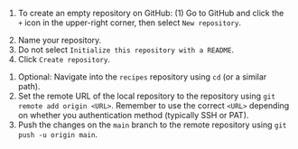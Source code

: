 1. To create an empty repository on GitHub: (1) Go to GitHub and click the `+` icon in the upper-right corner, then select `New repository`.
(2) Name your repository.
(3) Do not select `Initialize this repository with a README`.
(4) Click `Create repository`.
1. Optional: Navigate into the `recipes` repository using `cd` (or a similar path).
1. Set the remote URL of the local repository to the repository using `git remote add origin <URL>`.
Remember to use the correct `<URL>` depending on whether you authentication method (typically SSH or PAT).
1. Push the changes on the `main` branch to the remote repository using `git push -u origin main`.
